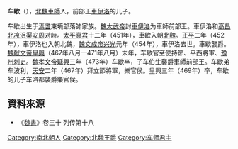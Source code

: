 '''车歇'''（{{bd|5世紀||473年||}}），[[北魏|北魏]][[車師|車師]]人，前部王[[車伊洛|車伊洛]]的儿子。

车歇出生于[[焉耆|焉耆]]東境部落帥家族。[[魏太武帝|魏太武帝]]封[[車伊洛|車伊洛]]为車師前部王。車伊洛和[[高昌北凉|高昌北凉]][[沮渠安周|沮渠安周]]对峙。[[太平真君|太平真君]]十二年（451年），車歇入朝[[北魏|北魏]]。[[正平_(北魏)|正平]]二年（452年），車伊洛也入朝北魏，[[魏文成帝|魏文成帝]][[兴光|兴光]]元年（454年），車伊洛去世。車歇襲爵。[[魏献文帝|魏献文帝]][[皇興|皇興]]（467年八月—471年八月）末年，车歇官至使持節、平西將軍、[[豫州|豫州]][[刺史|刺史]]。[[魏孝文帝|魏孝文帝]][[延兴_(北魏)|延興]]三年（473年）车歇卒，子车伯生襲爵車師前部王。车歇弟车波利，[[天安_(北魏)|天安]]二年（467年）拜立節將軍，樂官侯。皇興三年（469年）卒，车歇的儿子车洛都襲爵樂官侯。

== 資料來源 ==
*《[[魏書|魏書]]》卷三十 列传第十八

[[Category:南北朝人|Category:南北朝人]]
[[Category:北魏王爵|Category:北魏王爵]]
[[Category:车师君主|Category:车师君主]]
